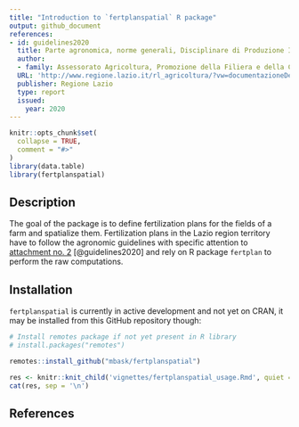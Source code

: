 ```yaml
---
title: "Introduction to `fertplanspatial` R package"
output: github_document
references:
- id: guidelines2020
  title: Parte agronomica, norme generali, Disciplinare di Produzione Integrata della Regione Lazio - SQNPI
  author:
  - family: Assessorato Agricoltura, Promozione della Filiera e della Cultura del Cibo, Ambiente e Risorse Naturali
  URL: 'http://www.regione.lazio.it/rl_agricoltura/?vw=documentazioneDettaglio&id=52065'
  publisher: Regione Lazio
  type: report
  issued:
    year: 2020
---
```


```r
knitr::opts_chunk$set(
  collapse = TRUE,
  comment = "#>"
)
library(data.table)
library(fertplanspatial)
```


## Description

The goal of the package is to define fertilization plans for the fields of a farm and spatialize them. Fertilization plans in the Lazio region territory have to follow the agronomic guidelines with specific attention to [attachment no. 2](http://www.regione.lazio.it/binary/rl_main/tbl_documenti/AGC_DD_G01782_24_02_2020_Allegato1.pdf "PDF file of the Attachment 2 of the guidelines") [@guidelines2020] and rely on R package `fertplan` to perform the raw computations.


## Installation

`fertplanspatial` is currently in active development and not yet on CRAN, it may be installed from this GitHub repository though:

```r
# Install remotes package if not yet present in R library
# install.packages("remotes")

remotes::install_github("mbask/fertplanspatial")
```


```r
res <- knitr::knit_child('vignettes/fertplanspatial_usage.Rmd', quiet = TRUE)
cat(res, sep = '\n')
```

## References
